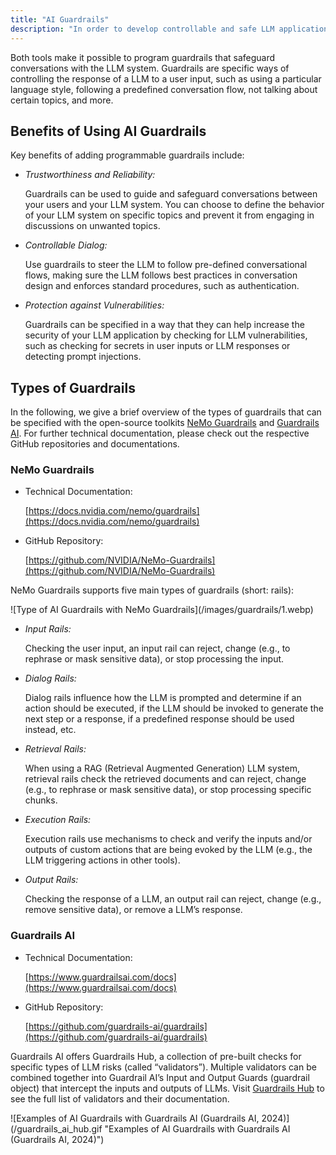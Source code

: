 ```yaml
---
title: "AI Guardrails"
description: "In order to develop controllable and safe LLM applications, you can integrate Scorecard with the open-source toolkits [NeMo Guardrails](https://github.com/NVIDIA/NeMo-Guardrails) and [Guardrails AI](https://github.com/guardrails-ai/guardrails). "
---
```


Both tools make it possible to program guardrails that safeguard conversations with the LLM system. Guardrails are specific ways of controlling the response of a LLM to a user input, such as using a particular language style, following a predefined conversation flow, not talking about certain topics, and more.

## Benefits of Using AI Guardrails

Key benefits of adding programmable guardrails include:

* *Trustworthiness and Reliability:*

  Guardrails can be used to guide and safeguard conversations between your users and your LLM system. You can choose to define the behavior of your LLM system on specific topics and prevent it from engaging in discussions on unwanted topics.

* *Controllable Dialog:*

  Use guardrails to steer the LLM to follow pre-defined conversational flows, making sure the LLM follows best practices in conversation design and enforces standard procedures, such as authentication.

* *Protection against Vulnerabilities:*

  Guardrails can be specified in a way that they can help increase the security of your LLM application by checking for LLM vulnerabilities, such as checking for secrets in user inputs or LLM responses or detecting prompt injections.

## Types of Guardrails

In the following, we give a brief overview of the types of guardrails that can be specified with the open-source toolkits [NeMo Guardrails](https://github.com/NVIDIA/NeMo-Guardrails) and [Guardrails AI](https://github.com/guardrails-ai/guardrails). For further technical documentation, please check out the respective GitHub repositories and documentations.

### NeMo Guardrails

* Technical Documentation:

  [https://docs.nvidia.com/nemo/guardrails](https://docs.nvidia.com/nemo/guardrails)

* GitHub Repository:

  [https://github.com/NVIDIA/NeMo-Guardrails](https://github.com/NVIDIA/NeMo-Guardrails)

NeMo Guardrails supports five main types of guardrails (short: rails):

<Frame caption="Type of AI Guardrails with NeMo Guardrails">
  ![Type of AI Guardrails with NeMo Guardrails](/images/guardrails/1.webp)
</Frame>

* *Input Rails:*

  Checking the user input, an input rail can reject, change (e.g., to rephrase or mask sensitive data), or stop processing the input.

* *Dialog Rails:*

  Dialog rails influence how the LLM is prompted and determine if an action should be executed, if the LLM should be invoked to generate the next step or a response, if a predefined response should be used instead, etc.

* *Retrieval Rails:*

  When using a RAG (Retrieval Augmented Generation) LLM system, retrieval rails check the retrieved documents and can reject, change (e.g., to rephrase or mask sensitive data), or stop processing specific chunks.

* *Execution Rails:*

  Execution rails use mechanisms to check and verify the inputs and/or outputs of custom actions that are being evoked by the LLM (e.g., the LLM triggering actions in other tools).

* *Output Rails:*

  Checking the response of a LLM, an output rail can reject, change (e.g., remove sensitive data), or remove a LLM’s response.

### Guardrails AI

* Technical Documentation:

  [https://www.guardrailsai.com/docs](https://www.guardrailsai.com/docs)

* GitHub Repository:

  [https://github.com/guardrails-ai/guardrails](https://github.com/guardrails-ai/guardrails)

Guardrails AI offers Guardrails Hub, a collection of pre-built checks for specific types of LLM risks (called “validators”). Multiple validators can be combined together into Guardrail AI’s Input and Output Guards (guardrail object) that intercept the inputs and outputs of LLMs. Visit [Guardrails Hub](https://hub.guardrailsai.com/) to see the full list of validators and their documentation.

<Frame caption="Examples of AI Guardrails with Guardrails AI (Guardrails AI, 2024)">
![Examples of AI Guardrails with Guardrails AI (Guardrails AI, 2024)](/guardrails_ai_hub.gif "Examples of AI Guardrails with Guardrails AI (Guardrails AI, 2024)")
 </Frame>